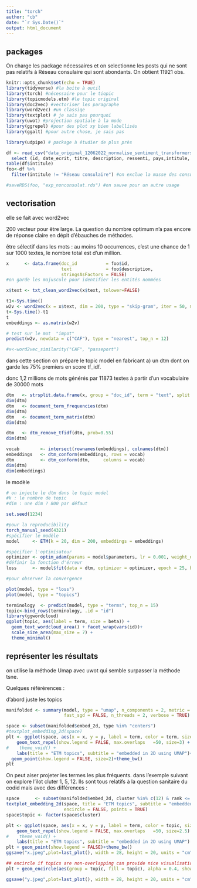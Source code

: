 ```yaml
---
title: "torch"
author: "cb"
date: "`r Sys.Date()`"
output: html_document
---
```


## packages

On charge les package nécessaires et on selectionne les posts qui ne sont pas relatifs à Réseau consulaire qui sont abondants. On obtient 11921 obs.

```r

knitr::opts_chunk$set(echo = TRUE)
library(tidyverse) #la boite à outil
library(torch) #nécessaire pour le tiopic
library(topicmodels.etm) #le topic original
library(doc2vec) #vectoriser les paragraphe
library(word2vec) #un classiqe
library(textplot) # je sais pas pourquoi
library(uwot) #projection spatiale à la mode
library(ggrepel) #pour des plot xy bien labellisés
library(ggalt) #pour autre chose, je sais pas

library(udpipe) # package à étudier de plus près

df <- read_csv("data_original_12062022_normalise_sentiment_transformers_lemna_words_adj.csv")%>%
  select (id, date_ecrit, titre, description, ressenti, pays,intitule, canaux_typologie_1, transformer_sentiment_score, lem_words,lem_adj)
table(df$intitule)
foo<-df %>%
  filter(intitule != "Réseau consulaire") #on exclue la masse des consulats

#saveRDS(foo, "exp_nonconsulat.rds") #on sauve pour un autre usage


```

## vectorisation

elle se fait avec word2vec

200 vecteur pour être large. La question du nombre optimum n'a pas encore de réponse claire en dépit d'ébauches de méthodes. 

être sélectif dans les mots : au moins 10 occurrences, c'est une chance de 1 sur 1000 textes, le nombre total est d'un million. 


```r

x      <- data.frame(doc_id           = foo$id, 
                     text             = foo$description, 
                     stringsAsFactors = FALSE)
#on garde les majuscule pour identifier les entités nommées

x$text <- txt_clean_word2vec(x$text, tolower=FALSE)

t1<-Sys.time()
w2v <- word2vec(x = x$text, dim = 200, type = "skip-gram", iter = 50, min_count = 8, threads = 4)
t<-Sys.time()-t1
t
embeddings <- as.matrix(w2v)

# test sur le mot  "impot"
predict(w2v, newdata = c("CAF"), type = "nearest", top_n = 12)

#x<-word2vec_similarity("CAF", "passeport")


```

dans cette section on prépare le topic model en fabricant a) un dtm dont on garde les 75% premiers en score tf_idf.

donc 1,2 millions de mots générés par 11873 textes à partir d'un vocabulaire de 30000 mots 

```r


dtm   <- strsplit.data.frame(x, group = "doc_id", term = "text", split = " ")
dim(dtm)
dtm   <- document_term_frequencies(dtm)
dim(dtm)
dtm   <- document_term_matrix(dtm)
dim(dtm)

dtm   <- dtm_remove_tfidf(dtm, prob=0.55)
dim(dtm)

vocab        <- intersect(rownames(embeddings), colnames(dtm))
embeddings   <- dtm_conform(embeddings, rows = vocab)
dtm          <- dtm_conform(dtm,     columns = vocab)
dim(dtm)
dim(embeddings)

```

le modèle

```r

# on injecte le dtm dans le topic model 
#k : le nombre de topic
#dim : une dim ? 800 par défaut

set.seed(1234)

#pour la reproducibility
torch_manual_seed(4321)
#spécifier le modèle
model     <- ETM(k = 20, dim = 200, embeddings = embeddings)

#spécifier l'optimisateur
optimizer <- optim_adam(params = model$parameters, lr = 0.001, weight_decay = 0.000002)
#définir la fonction d'érreur
loss      <- model$fit(data = dtm, optimizer = optimizer, epoch = 25, batch_size = 1000)

#pour observer la convergence

plot(model, type = "loss")
plot(model, type = "topics")

terminology  <- predict(model, type = "terms", top_n = 15)
topic<-bind_rows(terminology, .id = "id")
library(ggwordcloud)
ggplot(topic, aes(label = term, size = beta)) +
  geom_text_wordcloud_area() + facet_wrap(vars(id))+
  scale_size_area(max_size = 7) +
  theme_minimal()


```

## représenter les résultats

on utilise la méthode Umap avec uwot qui semble surpasser la méthode tsne. 

Quelques référérences :

d'abord juste les topics

```r

manifolded <- summary(model, type = "umap", n_components = 2, metric = "cosine", n_neighbors = 10, 
                      fast_sgd = FALSE, n_threads = 2, verbose = TRUE)

space <- subset(manifolded$embed_2d, type %in% "centers")
#textplot_embedding_2d(space)
plt <- ggplot(space, aes(x = x, y = y, label = term, color = term, size =1)) + 
    geom_text_repel(show.legend = FALSE, max.overlaps	=50, size=3) + 
#    theme_void() + 
    labs(title = "ETM topics", subtitle = "embedded in 2D using UMAP")+ 
  geom_point(show.legend = FALSE, size=2)+theme_bw()
plt

```
On peut aiser projeter les termes les plus fréquents. dans l'exemple suivant on explore l'ilot cluter 1, 5, 12. Ils sont tous relatifs à la question sanitaire du codid mais avec des différences : 

```r

space      <- subset(manifolded$embed_2d, cluster %in% c(12) & rank <= 10)
textplot_embedding_2d(space, title = "ETM topics", subtitle = "embedded in 2D using UMAP", 
                      encircle = FALSE, points = TRUE)
space$topic <- factor(space$cluster)

plt <- ggplot(space, aes(x = x, y = y, label = term, color = topic, size =3, pch = factor(type, levels = c("centers", "words")))) + 
    geom_text_repel(show.legend = FALSE, max.overlaps	=50, size=2.5) + 
#    theme_void() + 
    labs(title = "ETM topics", subtitle = "embedded in 2D using UMAP")
plt + geom_point(show.legend = FALSE)+theme_bw()
ggsave("x.jpeg",plot=last_plot(), width = 28, height = 20, units = "cm")

## encircle if topics are non-overlapping can provide nice visualisations
plt + geom_encircle(aes(group = topic, fill = topic), alpha = 0.4, show.legend = FALSE) + geom_point(show.legend = FALSE)

ggsave("y.jpeg",plot=last_plot(), width = 28, height = 20, units = "cm")

```

